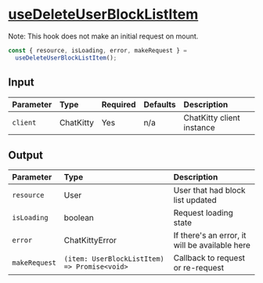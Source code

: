 
<Meta title="Hooks/Users/useDeleteUserBlockListItem" />

# <u>useDeleteUserBlockListItem</u>

Note: This hook does not make an initial request on mount.

```typescript
const { resource, isLoading, error, makeRequest } =
  useDeleteUserBlockListItem();
```

## Input

| Parameter | Type      | Required | Defaults | Description               |
| :-------- | :-------- | :------- | :------- | :------------------------ |
| `client`  | ChatKitty | Yes      | n/a      | ChatKitty client instance |

## Output

| Parameter     | Type                                         | Description                                    |
| :------------ | :------------------------------------------- | :--------------------------------------------- |
| `resource`    | User                                         | User that had block list updated               |
| `isLoading `  | boolean                                      | Request loading state                          |
| `error`       | ChatKittyError                               | If there's an error, it will be available here |
| `makeRequest` | `(item: UserBlockListItem) => Promise<void>` | Callback to request or re-request              |
